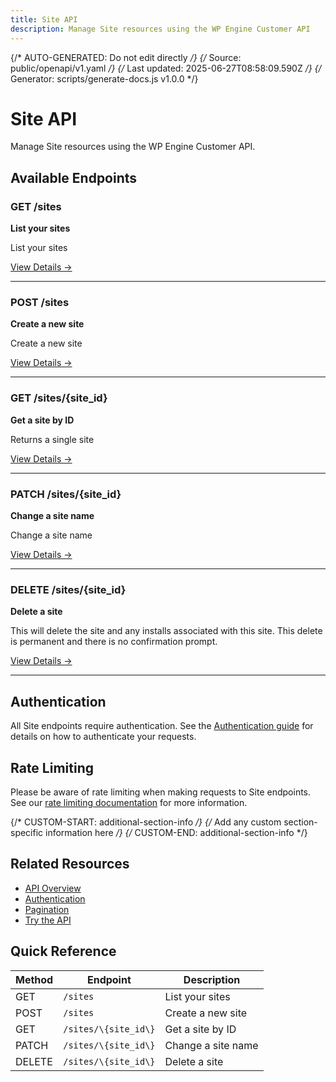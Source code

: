 ```yaml
---
title: Site API
description: Manage Site resources using the WP Engine Customer API
---
```


{/* AUTO-GENERATED: Do not edit directly */}
{/* Source: public/openapi/v1.yaml */}
{/* Last updated: 2025-06-27T08:58:09.590Z */}
{/* Generator: scripts/generate-docs.js v1.0.0 */}

# Site API

Manage Site resources using the WP Engine Customer API.

## Available Endpoints

### GET /sites

**List your sites**

List your sites

[View Details →](/api-reference/endpoints/site/list-sites/)

---

### POST /sites

**Create a new site**

Create a new site

[View Details →](/api-reference/endpoints/site/create-site/)

---

### GET /sites/\{site_id\}

**Get a site by ID**

Returns a single site

[View Details →](/api-reference/endpoints/site/get-site/)

---

### PATCH /sites/\{site_id\}

**Change a site name**

Change a site name

[View Details →](/api-reference/endpoints/site/update-site/)

---

### DELETE /sites/\{site_id\}

**Delete a site**

This will delete the site and any installs associated with this site. This delete is permanent and there is no confirmation prompt.

[View Details →](/api-reference/endpoints/site/delete-site/)

---


## Authentication

All Site endpoints require authentication. See the [Authentication guide](/api-reference/authentication/) for details on how to authenticate your requests.

## Rate Limiting

Please be aware of rate limiting when making requests to Site endpoints. See our [rate limiting documentation](/api-reference/overview/#rate-limiting) for more information.

{/* CUSTOM-START: additional-section-info */}
{/* Add any custom section-specific information here */}
{/* CUSTOM-END: additional-section-info */}

## Related Resources

- [API Overview](/api-reference/overview/)
- [Authentication](/api-reference/authentication/)
- [Pagination](/api-reference/pagination/)
- [Try the API](/try/playground/)

## Quick Reference

| Method | Endpoint | Description |
|--------|----------|-------------|
| GET | `/sites` | List your sites |
| POST | `/sites` | Create a new site |
| GET | `/sites/\{site_id\}` | Get a site by ID |
| PATCH | `/sites/\{site_id\}` | Change a site name |
| DELETE | `/sites/\{site_id\}` | Delete a site |
